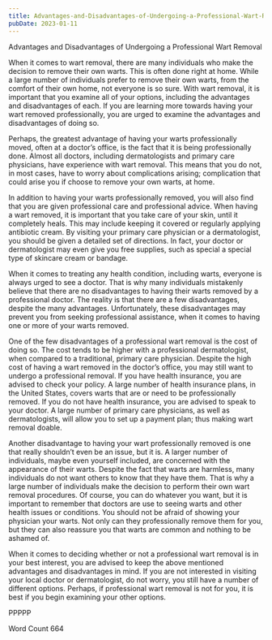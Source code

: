 ```yaml
---
title: Advantages-and-Disadvantages-of-Undergoing-a-Professional-Wart-Removal
pubDate: 2023-01-11
---
```


Advantages and Disadvantages of Undergoing a Professional Wart Removal

When it comes to wart removal, there are many individuals who make the decision to remove their own warts. This is often done right at home. While a large number of individuals prefer to remove their own warts, from the comfort of their own home, not everyone is so sure. With wart removal, it is important that you examine all of your options, including the advantages and disadvantages of each.  If you are learning more towards having your wart removed professionally, you are urged to examine the advantages and disadvantages of doing so.

Perhaps, the greatest advantage of having your warts professionally moved, often at a doctor’s office, is the fact that it is being professionally done.  Almost all doctors, including dermatologists and primary care physicians, have experience with wart removal. This means that you do not, in most cases, have to worry about complications arising; complication that could arise you if choose to remove your own warts, at home.

In addition to having your warts professionally removed, you will also find that you are given professional care and professional advice. When having a wart removed, it is important that you take care of your skin, until it completely heals. This may include keeping it covered or regularly applying antibiotic cream.  By visiting your primary care physician or a dermatologist, you should be given a detailed set of directions. In fact, your doctor or dermatologist may even give you free supplies, such as special a special type of skincare cream or bandage.  

When it comes to treating any health condition, including warts, everyone is always urged to see a doctor.  That is why many individuals mistakenly believe that there are no disadvantages to having their warts removed by a professional doctor. The reality is that there are a few disadvantages, despite the many advantages. Unfortunately, these disadvantages may prevent you from seeking professional assistance, when it comes to having one or more of your warts removed.

One of the few disadvantages of a professional wart removal is the cost of doing so. The cost tends to be higher with a professional dermatologist, when compared to a traditional, primary care physician. Despite the high cost of having a wart removed in the doctor’s office, you may still want to undergo a professional removal. If you have health insurance, you are advised to check your policy.  A large number of health insurance plans, in the United States, covers warts that are or need to be professionally removed.  If you do not have health insurance, you are advised to speak to your doctor. A large number of primary care physicians, as well as dermatologists, will allow you to set up a payment plan; thus making wart removal doable.  

Another disadvantage to having your wart professionally removed is one that really shouldn’t even be an issue, but it is.  A larger number of individuals, maybe even yourself included, are concerned with the appearance of their warts.  Despite the fact that warts are harmless, many individuals do not want others to know that they have them. That is why a large number of individuals make the decision to perform their own wart removal procedures.  Of course, you can do whatever you want, but it is important to remember that doctors are use to seeing warts and other health issues or conditions.  You should not be afraid of showing your physician your warts. Not only can they professionally remove them for you, but they can also reassure you that warts are common and nothing to be ashamed of.

When it comes to deciding whether or not a professional wart removal is in your best interest, you are advised to keep the above mentioned advantages and disadvantages in mind.  If you are not interested in visiting your local doctor or dermatologist, do not worry, you still have a number of different options.  Perhaps, if professional wart removal is not for you, it is best if you begin examining your other options.

PPPPP

Word Count 664